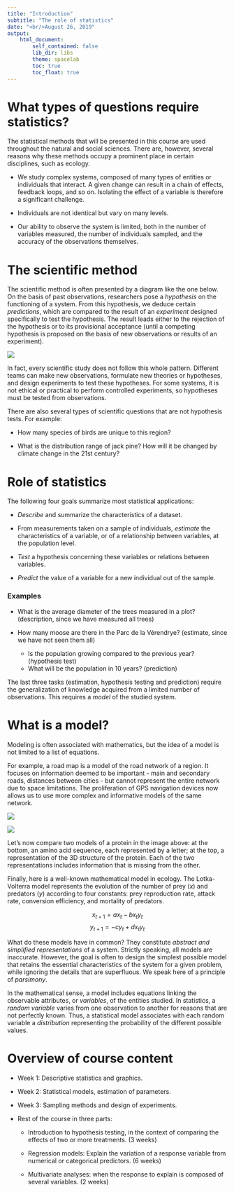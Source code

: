 ```yaml
---
title: "Introduction"
subtitle: "The role of statistics"
date: "<br/>August 26, 2019"
output: 
    html_document:
        self_contained: false
        lib_dir: libs
        theme: spacelab
        toc: true
        toc_float: true
---
```


# What types of questions require statistics?

The statistical methods that will be presented in this course are used throughout the natural and social sciences. There are, however, several reasons why these methods occupy a prominent place in certain disciplines, such as ecology.

- We study complex systems, composed of many types of entities or individuals that interact. A given change can result in a chain of effects, feedback loops, and so on. Isolating the effect of a variable is therefore a significant challenge.

- Individuals are not identical but vary on many levels.

- Our ability to observe the system is limited, both in the number of variables measured, the number of individuals sampled, and the accuracy of the observations themselves.


# The scientific method

The scientific method is often presented by a diagram like the one below. On the basis of past observations, researchers pose a *hypothesis* on the functioning of a system. From this hypothesis, we deduce certain *predictions*, which are compared to the result of an *experiment* designed specifically to test the hypothesis. The result leads either to the rejection of the hypothesis or to its provisional acceptance (until a competing hypothesis is proposed on the basis of new observations or results of an experiment).

<img class = "plain" src = "../images/methode_sci.png">

In fact, every scientific study does not follow this whole pattern. Different teams can make new observations, formulate new theories or hypotheses, and design experiments to test these hypotheses. For some systems, it is not ethical or practical to perform controlled experiments, so hypotheses must be tested from observations.

There are also several types of scientific questions that are not hypothesis tests. For example:

- How many species of birds are unique to this region?

- What is the distribution range of jack pine? How will it be changed by climate change in the 21st century?


# Role of statistics

The following four goals summarize most statistical applications:

- *Describe* and summarize the characteristics of a dataset.

- From measurements taken on a sample of individuals, *estimate* the characteristics of a variable, or of a relationship between variables, at the population level.

- *Test* a hypothesis concerning these variables or relations between variables.

- *Predict* the value of a variable for a new individual out of the sample.

### Examples

- What is the average diameter of the trees measured in a plot? (description, since we have measured all trees)

- How many moose are there in the Parc de la Vérendrye? (estimate, since we have not seen them all)
    + Is the population growing compared to the previous year? (hypothesis test)
    + What will be the population in 10 years? (prediction)
    

The last three tasks (estimation, hypothesis testing and prediction) require the generalization of knowledge acquired from a limited number of observations. This requires a *model* of the studied system.


# What is a model?

Modeling is often associated with mathematics, but the idea of a model is not limited to a list of equations.

For example, a road map is a model of the road network of a region. It focuses on information deemed to be important - main and secondary roads, distances between cities - but cannot represent the entire network due to space limitations. The proliferation of GPS navigation devices now allows us to use more complex and informative models of the same network.

![](../images/carte_routiere.gif)

![](../images/protein_seq.jpg)

Let's now compare two models of a protein in the image above: at the bottom, an amino acid sequence, each represented by a letter; at the top, a representation of the 3D structure of the protein. Each of the two representations includes information that is missing from the other.

Finally, here is a well-known mathematical model in ecology. The Lotka-Volterra model represents the evolution of the number of prey ($x$) and predators ($y$) according to four constants: prey reproduction rate, attack rate, conversion efficiency, and mortality of predators.

$$ x_ {t + 1} = a x_t - b x_t y_t $$
$$ y_ {t + 1} = -c y_t + d x_t y_t $$

What do these models have in common? They constitute *abstract and simplified representations* of a system. Strictly speaking, all models are inaccurate. However, the goal is often to design the simplest possible model that retains the essential characteristics of the system for a given problem, while ignoring the details that are superfluous. We speak here of a principle of *parsimony*.

In the mathematical sense, a model includes equations linking the observable attributes, or *variables*, of the entities studied. In statistics, a *random variable* varies from one observation to another for reasons that are not perfectly known. Thus, a statistical model associates with each random variable a *distribution* representing the probability of the different possible values.


# Overview of course content

- Week 1: Descriptive statistics and graphics.

- Week 2: Statistical models, estimation of parameters.

- Week 3: Sampling methods and design of experiments.

- Rest of the course in three parts:

    + Introduction to hypothesis testing, in the context of comparing the effects of two or more treatments. (3 weeks)
    
    + Regression models: Explain the variation of a response variable from numerical or categorical predictors. (6 weeks)
    
    + Multivariate analyses: when the response to explain is composed of several variables. (2 weeks)
